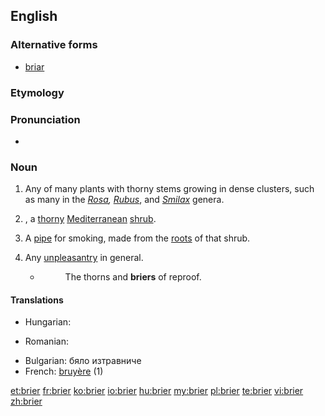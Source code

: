 ==English==
{{merge|briar}}
{{rfi}}
{{wikipedia}}
{{wikispecies|Erica arborea}}
===Alternative forms===
* [[briar]]
===Etymology===
{{rfe}}
===Pronunciation===
* {{IPA|/ˈbraɪə/}}

===Noun===
{{en-noun}}

# Any of many plants with thorny stems growing in dense clusters, such as many in the ''[[Rosa]], [[Rubus]]'', and ''[[Smilax]]'' genera.
# {{taxlink|Erica arborea|species|noshow=1}}, a [[thorny]] [[Mediterranean]] [[shrub]].
# A [[pipe]] for smoking, made from the [[root]]s of that shrub.
# {{context|figuratively|lang=en}} Any [[unpleasantry]] in general.
#* {{rfdate}} {{w|Cowper}}
#*: The thorns and '''briers''' of reproof.

====Translations====
{{trans-top|A thorny Mediterranean shrub}}
* Hungarian: {{t+|hu|tüskebokor}}
{{trans-mid}}
* Romanian: {{t+|ro|mărăcine}}
{{trans-bottom}}

{{trans-top|A pipe made from the roots of that shrub}}
{{trans-mid}}
{{trans-bottom}}

{{trans-top|Any unpleasantry in general}}
{{trans-mid}}
{{trans-bottom}}

{{checktrans-top}}
* Bulgarian: бяло изтравниче
* French: [[bruyère]] {{f}} (1)
{{trans-bottom}}

[[et:brier]]
[[fr:brier]]
[[ko:brier]]
[[io:brier]]
[[hu:brier]]
[[my:brier]]
[[pl:brier]]
[[te:brier]]
[[vi:brier]]
[[zh:brier]]